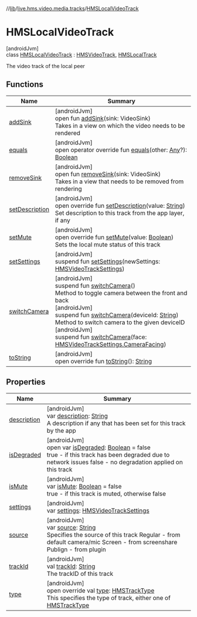 //[lib](../../../index)/[live.hms.video.media.tracks](../index)/[HMSLocalVideoTrack](index)

# HMSLocalVideoTrack

[androidJvm]\
class [HMSLocalVideoTrack](index) : [HMSVideoTrack](../-h-m-s-video-track/index), [HMSLocalTrack](../-h-m-s-local-track/index)

The video track of the local peer

## Functions

| Name                                            | Summary                                                                                                                                                                                                                                                                                                                                                                                                                                                                                                                                  |
| ----------------------------------------------- | ---------------------------------------------------------------------------------------------------------------------------------------------------------------------------------------------------------------------------------------------------------------------------------------------------------------------------------------------------------------------------------------------------------------------------------------------------------------------------------------------------------------------------------------- |
| [addSink](../-h-m-s-video-track/add-sink)       | [androidJvm]<br />open fun [addSink](../-h-m-s-video-track/add-sink)(sink: VideoSink)<br />Takes in a view on which the video needs to be rendered                                                                                                                                                                                                                                                                                                                                                                                       |
| [equals](../-h-m-s-track/equals)                | [androidJvm]<br />open operator override fun [equals](../-h-m-s-track/equals)(other: [Any](https://kotlinlang.org/api/latest/jvm/stdlib/kotlin/-any/index.html)?): [Boolean](https://kotlinlang.org/api/latest/jvm/stdlib/kotlin/-boolean/index.html)                                                                                                                                                                                                                                                                                    |
| [removeSink](../-h-m-s-video-track/remove-sink) | [androidJvm]<br />open fun [removeSink](../-h-m-s-video-track/remove-sink)(sink: VideoSink)<br />Takes in a view that needs to be removed from rendering                                                                                                                                                                                                                                                                                                                                                                                 |
| [setDescription](set-description)               | [androidJvm]<br />open override fun [setDescription](set-description)(value: [String](https://kotlinlang.org/api/latest/jvm/stdlib/kotlin/-string/index.html))<br />Set description to this track from the app layer, if any                                                                                                                                                                                                                                                                                                             |
| [setMute](set-mute)                             | [androidJvm]<br />open override fun [setMute](set-mute)(value: [Boolean](https://kotlinlang.org/api/latest/jvm/stdlib/kotlin/-boolean/index.html))<br />Sets the local mute status of this track                                                                                                                                                                                                                                                                                                                                         |
| [setSettings](set-settings)                     | [androidJvm]<br />suspend fun [setSettings](set-settings)(newSettings: [HMSVideoTrackSettings](../../live.hms.video.media.settings/-h-m-s-video-track-settings/index))                                                                                                                                                                                                                                                                                                                                                                   |
| [switchCamera](switch-camera)                   | [androidJvm]<br />suspend fun [switchCamera](switch-camera)()<br />Method to toggle camera between the front and back<br />[androidJvm]<br />suspend fun [switchCamera](switch-camera)(deviceId: [String](https://kotlinlang.org/api/latest/jvm/stdlib/kotlin/-string/index.html))<br />Method to switch camera to the given deviceID<br />[androidJvm]<br />suspend fun [switchCamera](switch-camera)(face: [HMSVideoTrackSettings.CameraFacing](../../live.hms.video.media.settings/-h-m-s-video-track-settings/-camera-facing/index)) |
| [toString](to-string)                           | [androidJvm]<br />open override fun [toString](to-string)(): [String](https://kotlinlang.org/api/latest/jvm/stdlib/kotlin/-string/index.html)                                                                                                                                                                                                                                                                                                                                                                                            |

## Properties

| Name                                                        | Summary                                                                                                                                                                                                                                                                                         |
| ----------------------------------------------------------- | ----------------------------------------------------------------------------------------------------------------------------------------------------------------------------------------------------------------------------------------------------------------------------------------------- |
| [description](index#-1941075461%2FProperties%2F-1973928616) | [androidJvm]<br />var [description](index#-1941075461%2FProperties%2F-1973928616): [String](https://kotlinlang.org/api/latest/jvm/stdlib/kotlin/-string/index.html)<br />A description if any that has been set for this track by the app                                                       |
| [isDegraded](index#-289334709%2FProperties%2F-1973928616)   | [androidJvm]<br />open var [isDegraded](index#-289334709%2FProperties%2F-1973928616): [Boolean](https://kotlinlang.org/api/latest/jvm/stdlib/kotlin/-boolean/index.html) = false<br />true - if this track has been degraded due to network issues false - no degradation applied on this track |
| [isMute](index#-278177856%2FProperties%2F-1973928616)       | [androidJvm]<br />var [isMute](index#-278177856%2FProperties%2F-1973928616): [Boolean](https://kotlinlang.org/api/latest/jvm/stdlib/kotlin/-boolean/index.html) = false<br />true - if this track is muted, otherwise false                                                                     |
| [settings](settings)                                        | [androidJvm]<br />var [settings](settings): [HMSVideoTrackSettings](../../live.hms.video.media.settings/-h-m-s-video-track-settings/index)                                                                                                                                                      |
| [source](index#-1854472952%2FProperties%2F-1973928616)      | [androidJvm]<br />var [source](index#-1854472952%2FProperties%2F-1973928616): [String](https://kotlinlang.org/api/latest/jvm/stdlib/kotlin/-string/index.html)<br />Specifies the source of this track Regular - from default camera/mic Screen - from screenshare Publign - from plugin        |
| [trackId](index#1852907121%2FProperties%2F-1973928616)      | [androidJvm]<br />val [trackId](index#1852907121%2FProperties%2F-1973928616): [String](https://kotlinlang.org/api/latest/jvm/stdlib/kotlin/-string/index.html)<br />The trackID of this track                                                                                                   |
| [type](index#521359433%2FProperties%2F-1973928616)          | [androidJvm]<br />open override val [type](index#521359433%2FProperties%2F-1973928616): [HMSTrackType](../-h-m-s-track-type/index)<br />This specifies the type of track, either one of [HMSTrackType](../-h-m-s-track-type/index)                                                              |

